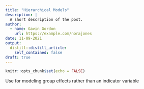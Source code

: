 ```yaml
---
title: "Hierarchical Models"
description: |
  A short description of the post.
author:
  - name: Gavin Gordon
    url: https://example.com/norajones
date: 11-09-2021
output:
  distill::distill_article:
    self_contained: false
draft: true
---
```



```r
knitr::opts_chunk$set(echo = FALSE)
```

Use for modeling group effects rather than an indicator variable

